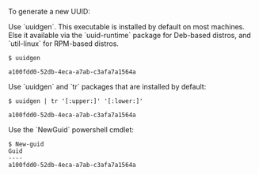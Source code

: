 To generate a new UUID:

<Tabs>
<TabItem label="Linux">
  Use `uuidgen`. This executable is installed by default on most machines. Else
  it available via the `uuid-runtime` package for Deb-based distros, and
  `util-linux` for RPM-based distros.

  ```code
  $ uuidgen
  
  a100fdd0-52db-4eca-a7ab-c3afa7a1564a
  ```
</TabItem>
<TabItem label="macOS">
  Use `uuidgen` and `tr` packages that are installed by default:

  ```code
  $ uuidgen | tr '[:upper:]' '[:lower:]'
  
  a100fdd0-52db-4eca-a7ab-c3afa7a1564a
  ```
</TabItem>
<TabItem label="Windows">
  Use the `NewGuid` powershell cmdlet:

  ```code
  $ New-guid
  Guid
  ----
  a100fdd0-52db-4eca-a7ab-c3afa7a1564a
  ```
</TabItem>
</Tabs>

